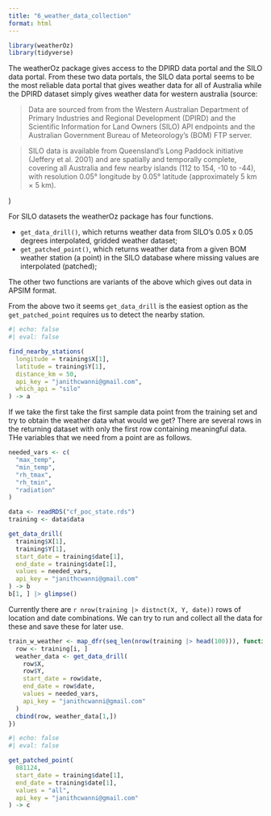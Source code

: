 ```yaml
---
title: "6_weather_data_collection"
format: html
---
```


```r
library(weatherOz)
library(tidyverse)
```

The weatherOz package gives access to the DPIRD data portal and the SILO data portal. From these two data portals, the SILO data portal seems to be the most reliable data portal that gives weather data for all of Australia while the DPIRD dataset simply gives weather data for western australia (source: 

> Data are sourced from from the Western Australian Department of Primary Industries and Regional Development (DPIRD) and the Scientific Information for Land Owners (SILO) API endpoints and the Australian Government Bureau of Meteorology’s (BOM) FTP server.

> SILO data is available from Queensland’s Long Paddock initiative (Jeffery et al. 2001) and are spatially and temporally complete, covering all Australia and few nearby islands (112 to 154, -10 to -44), with resolution 0.05° longitude by 0.05° latitude (approximately 5 km × 5 km).

)

For SILO datasets the weatherOz package has four functions.

* `get_data_drill()`, which returns weather data from SILO’s 0.05 x 0.05 degrees interpolated, gridded weather dataset;
* `get_patched_point()`, which returns weather data from a given BOM weather station (a point) in the SILO database where missing values are interpolated (patched);

The other two functions are variants of the above which gives out data in APSIM format.

From the above two it seems `get_data_drill` is the easiest option as the `get_patched_point` requires us to detect the nearby station.

```r
#| echo: false
#| eval: false

find_nearby_stations(
  longitude = training$X[1],
  latitude = training$Y[1],
  distance_km = 50,
  api_key = "janithcwanni@gmail.com",
  which_api = "silo"
) -> a

```

If we take the first take the first sample data point from the training set and try to obtain the weather data what would we get? There are several rows in the returning dataset with only the first row containing meaningful data. THe variables that we need from a point are as follows.

```r
needed_vars <- c(
  "max_temp",
  "min_temp",
  "rh_tmax",
  "rh_tmin",
  "radiation"
)
```

```r
data <- readRDS("cf_poc_state.rds")
training <- data$data
```


```r
get_data_drill(
  training$X[1],
  training$Y[1],
  start_date = training$date[1],
  end_date = training$date[1],
  values = needed_vars,
  api_key = "janithcwanni@gmail.com"
) -> b
b[1, ] |> glimpse()
```


Currently there are `r nrow(training |> distnct(X, Y, date))` rows of location and date combinations. We can try to run and collect all the data for these and save these for later use.

```r
train_w_weather <- map_dfr(seq_len(nrow(training |> head(100))), function(i){
  row <- training[i, ]
  weather_data <- get_data_drill(
    row$X,
    row$Y,
    start_date = row$date,
    end_date = row$date,
    values = needed_vars,
    api_key = "janithcwanni@gmail.com"
  )
  cbind(row, weather_data[1,])
})
```


```r
#| echo: false
#| eval: false

get_patched_point(
  081124,
  start_date = training$date[1],
  end_date = training$date[1],
  values = "all",
  api_key = "janithcwanni@gmail.com"
) -> c
```




